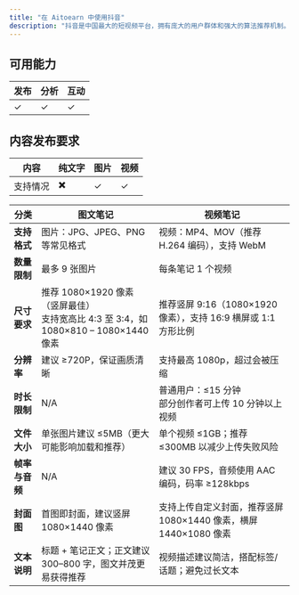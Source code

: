 ```yaml
---
title: "在 Aitoearn 中使用抖音"
description: "抖音是中国最大的短视频平台，拥有庞大的用户群体和强大的算法推荐机制。通过 Aitoearn，您可以高效管理抖音内容创作和发布。"
---
```


## 可用能力

| **发布** | **分析** | **互动** |
| --- | --- | --- |
| ✓ | ✓ | ✓ |

## 内容发布要求

| 内容 | 纯文字 | 图片 | 视频 |
| --- | --- | --- | --- |
| 支持情况 | ✖️ | ✓ | ✓ |

| 分类 | 图文笔记 | 视频笔记 |
| --- | --- | --- |
| **支持格式** | 图片：JPG、JPEG、PNG 等常见格式 | 视频：MP4、MOV（推荐 H.264 编码），支持 WebM |
| **数量限制** | 最多 9 张图片 | 每条笔记 1 个视频 |
| **尺寸要求** | 推荐 1080×1920 像素（竖屏最佳）<br />支持宽高比 4:3 至 3:4，如 1080×810 – 1080×1440 像素 | 推荐竖屏 9:16（1080×1920 像素），支持 16:9 横屏或 1:1 方形比例 |
| **分辨率** | 建议 ≥720P，保证画质清晰 | 支持最高 1080p，超过会被压缩 |
| **时长限制** | N/A | 普通用户：≤15 分钟<br />部分创作者可上传 10 分钟以上视频 |
| **文件大小** | 单张图片建议 ≤5MB（更大可能影响加载和推荐） | 单个视频 ≤1GB；推荐 ≤300MB 以减少上传失败风险 |
| **帧率与音频** | N/A | 建议 30 FPS，音频使用 AAC 编码，码率 ≥128kbps |
| **封面图** | 首图即封面，建议竖屏 1080×1440 像素 | 支持上传自定义封面，推荐竖屏 1080×1440 像素，横屏 1440×1080 像素 |
| **文本说明** | 标题 + 笔记正文；正文建议 300–800 字，图文并茂更易获得推荐 | 视频描述建议简洁，搭配标签/话题；避免过长文本 |


